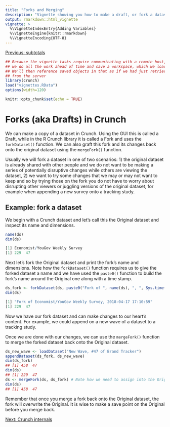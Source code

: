 ```yaml
---
title: "Forks and Merging"
description: "Vignette showing you how to make a draft, or fork a dataset, and then if you'd like to merge that forked dataset back onto the original."
output: rmarkdown::html_vignette
vignette: >
  %\VignetteIndexEntry{Adding Variables}
  %\VignetteEngine{knitr::rmarkdown}
  %\VignetteEncoding{UTF-8}
---
```

  
[Previous: subtotals](subtotals.html)

```r
## Because the vignette tasks require communicating with a remote host,
## we do all the work ahead of time and save a workspace, which we load here.
## We'll then reference saved objects in that as if we had just retrieved them
## from the server
library(crunch)
load("vignettes.RData")
options(width=120)
```

```r
knitr::opts_chunk$set(echo = TRUE)
```
# Forks (aka Drafts) in Crunch
We can make a copy of a dataset in Crunch. Using the GUI this is called a Draft, while in the R Crunch library it is called a Fork and uses the `forkDataset()` function. We can also graft this fork and its changes back onto the original dataset using the `mergeFork()` function. 

Usually we will fork a dataset in one of two scenarios: 1) the original dataset is already shared with other people and we do not want to be making a series of potentially disruptive changes while others are viewing the dataset, 2) we want to try some changes that we may or may not want to keep and so by trying those on the fork you do not have to worry about disrupting other viewers or juggling versions of the original dataset, for example when appending a new survey onto a tracking study.

## Example: fork a dataset
We begin with a Crunch dataset and let's call this the Original dataset and inspect its name and dimensions.
```r
name(ds)
dim(ds)
```
```r
[1] Economist/YouGov Weekly Survey
[1] 229  47
```
  
Next let's fork the Original dataset and print the fork's name and dimensions. Note how the `forkDataset()` function requires us to give the forked dataset a name and we have used the `paste0()` function to build the fork's name around the Original one along with a time stamp.
```r
ds_fork <- forkDataset(ds, paste0("Fork of ", name(ds), ", ", Sys.time()))
dim(ds)
```
```r
[1] "Fork of Economist/YouGov Weekly Survey, 2018-04-17 17:10:59"
[1] 229  47
```

Now we have our fork dataset and can make changes to our heart's content. For example, we could append on a new wave of a dataset to a tracking study. 

Once we are done with our changes, we can use the `mergeFork()` function to merge the forked dataset back onto the Original dataset.
```r
ds_new_wave <- loadDataset("New Wave, #47 of Brand Tracker")
appendDataset(ds_fork, ds_new_wave)
dim(ds_fork)
## [1] 458  47
dim(ds)
## [1] 229  47
ds <- mergeFork(ds, ds_fork) # Note how we need to assign into the Original dataset
dim(ds)
## [1] 458  47
```

Remember that once you merge a fork back onto the Original dataset, the fork will overwrite the Original. It is wise to make a save point on the Original before you merge back.

[Next: Crunch internals](crunch-internals.html)
